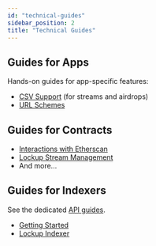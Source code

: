 ```yaml
---
id: "technical-guides"
sidebar_position: 2
title: "Technical Guides"
---
```


## Guides for Apps

Hands-on guides for app-specific features:

- [CSV Support](/apps/guides/csv-support) (for streams and airdrops)
- [URL Schemes](/apps/guides/url-schemes)

## Guides for Contracts

- [Interactions with Etherscan](/guides/lockup/etherscan)
- [Lockup Stream Management](/guides/lockup/examples/stream-management/withdraw)
- And more...

## Guides for Indexers

See the dedicated [API guides](/api/overview).

- [Getting Started](/api/getting-started)
- [Lockup Indexer](/api/lockup/indexers)
